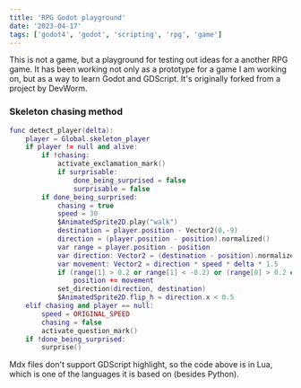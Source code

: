 ```yaml
---
title: 'RPG Godot playground'
date: '2023-04-17'
tags: ['godot4', 'godot', 'scripting', 'rpg', 'game']
---
```


This is not a game, but a playground for testing out ideas for a another RPG game.
It has been working not only as a prototype for a game I am working on, but as
a way to learn Godot and GDScript.
It's originally forked from a project by DevWorm.

<CustomImage src="https://raw.githubusercontent.com/Relderf/Relderf-PostsDB/main/images/rpg.png" alt="RPG Skeleton chase" />

### Skeleton chasing method

```lua
func detect_player(delta):
	player = Global.skeleton_player
	if player != null and alive:
		if !chasing:
			activate_exclamation_mark()
			if surprisable:
				done_being_surprised = false
				surprisable = false
		if done_being_surprised:	
			chasing = true
			speed = 30
			$AnimatedSprite2D.play("walk")
			destination = player.position - Vector2(0,-9)
			direction = (player.position - position).normalized()
			var range = player.position - position
			var direction: Vector2 = (destination - position).normalized()
			var movement: Vector2 = direction * speed * delta * 1.5
			if (range[1] > 0.2 or range[1] < -0.2) or (range[0] > 0.2 or range[0] < -0.2):
				position += movement
			set_direction(direction, destination)
			$AnimatedSprite2D.flip_h = direction.x < 0.5
	elif chasing and player == null:
		speed = ORIGINAL_SPEED
		chasing = false
		activate_question_mark()
	if !done_being_surprised:
		surprise()
```

Mdx files don't support GDScript highlight, so the code above is in Lua, which is one of the languages
it is based on (besides Python).